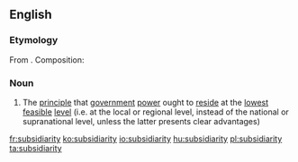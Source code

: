 ==English==
{{wikipedia|Subsidiarity}}
===Etymology===
From {{etyl|la|en}} {{term|lang=la|subsidiarius}}. Composition: {{suffix|subsidiary|ity}}

===Noun===
{{en-noun|-}}

# The [[principle]] that [[government]] [[power]] ought to [[reside]] at the [[lowest]] [[feasible]] [[level]] (i.e. at the local or regional level, instead of the national or supranational level, unless the latter presents clear advantages)

[[fr:subsidiarity]]
[[ko:subsidiarity]]
[[io:subsidiarity]]
[[hu:subsidiarity]]
[[pl:subsidiarity]]
[[ta:subsidiarity]]